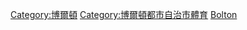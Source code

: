 [[Category:博爾頓|Category:博爾頓]]
[[Category:博爾頓都市自治市體育|Category:博爾頓都市自治市體育]]
[[Category:依英格蘭城市劃分的體育|Bolton]]